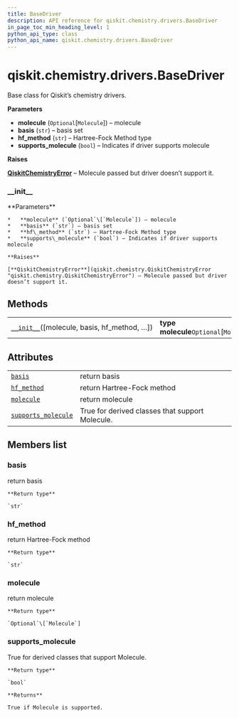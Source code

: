 ```yaml
---
title: BaseDriver
description: API reference for qiskit.chemistry.drivers.BaseDriver
in_page_toc_min_heading_level: 1
python_api_type: class
python_api_name: qiskit.chemistry.drivers.BaseDriver
---
```


# qiskit.chemistry.drivers.BaseDriver

<Class id="qiskit.chemistry.drivers.BaseDriver" isDedicatedPage={true} github="https://github.com/qiskit-community/qiskit-aqua/tree/stable/0.9/qiskit/chemistry/drivers/base_driver.py" signature="BaseDriver(molecule=None, basis='sto3g', hf_method='rhf', supports_molecule=False)" modifiers="class">
  Base class for Qiskit’s chemistry drivers.

  **Parameters**

  *   **molecule** (`Optional`\[`Molecule`]) – molecule
  *   **basis** (`str`) – basis set
  *   **hf\_method** (`str`) – Hartree-Fock Method type
  *   **supports\_molecule** (`bool`) – Indicates if driver supports molecule

  **Raises**

  [**QiskitChemistryError**](qiskit.chemistry.QiskitChemistryError "qiskit.chemistry.QiskitChemistryError") – Molecule passed but driver doesn’t support it.

  ### \_\_init\_\_

  <Function id="qiskit.chemistry.drivers.BaseDriver.__init__" signature="__init__(molecule=None, basis='sto3g', hf_method='rhf', supports_molecule=False)" modifiers="abstract">
    **Parameters**

    *   **molecule** (`Optional`\[`Molecule`]) – molecule
    *   **basis** (`str`) – basis set
    *   **hf\_method** (`str`) – Hartree-Fock Method type
    *   **supports\_molecule** (`bool`) – Indicates if driver supports molecule

    **Raises**

    [**QiskitChemistryError**](qiskit.chemistry.QiskitChemistryError "qiskit.chemistry.QiskitChemistryError") – Molecule passed but driver doesn’t support it.
  </Function>

  ## Methods

  |                                                                                                                                               |                                          |
  | --------------------------------------------------------------------------------------------------------------------------------------------- | ---------------------------------------- |
  | [`__init__`](#qiskit.chemistry.drivers.BaseDriver.__init__ "qiskit.chemistry.drivers.BaseDriver.__init__")(\[molecule, basis, hf\_method, …]) | **type molecule**`Optional`\[`Molecule`] |

  ## Attributes

  |                                                                                                                                       |                                                 |
  | ------------------------------------------------------------------------------------------------------------------------------------- | ----------------------------------------------- |
  | [`basis`](#qiskit.chemistry.drivers.BaseDriver.basis "qiskit.chemistry.drivers.BaseDriver.basis")                                     | return basis                                    |
  | [`hf_method`](#qiskit.chemistry.drivers.BaseDriver.hf_method "qiskit.chemistry.drivers.BaseDriver.hf_method")                         | return Hartree-Fock method                      |
  | [`molecule`](#qiskit.chemistry.drivers.BaseDriver.molecule "qiskit.chemistry.drivers.BaseDriver.molecule")                            | return molecule                                 |
  | [`supports_molecule`](#qiskit.chemistry.drivers.BaseDriver.supports_molecule "qiskit.chemistry.drivers.BaseDriver.supports_molecule") | True for derived classes that support Molecule. |

  ## Members list

  ### basis

  <Attribute id="qiskit.chemistry.drivers.BaseDriver.basis">
    return basis

    **Return type**

    `str`
  </Attribute>

  ### hf\_method

  <Attribute id="qiskit.chemistry.drivers.BaseDriver.hf_method">
    return Hartree-Fock method

    **Return type**

    `str`
  </Attribute>

  ### molecule

  <Attribute id="qiskit.chemistry.drivers.BaseDriver.molecule">
    return molecule

    **Return type**

    `Optional`\[`Molecule`]
  </Attribute>

  ### supports\_molecule

  <Attribute id="qiskit.chemistry.drivers.BaseDriver.supports_molecule">
    True for derived classes that support Molecule.

    **Return type**

    `bool`

    **Returns**

    True if Molecule is supported.
  </Attribute>
</Class>

